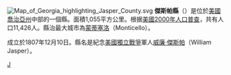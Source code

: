 {{Otheruses|傑斯帕縣|subject=美國喬治亞州的一個縣|other=同名的縣}}
[[File:Map_of_Georgia_highlighting_Jasper_County.svg|right]]
'''傑斯帕縣'''（{{lang-en|Jasper County}}）是位於[[美國|美國]][[喬治亞州|喬治亞州]]中部的一個縣。面積1,055平方公里。根据[[美國2000年人口普查|美國2000年人口普查]]，共有人口11,426人。縣治最大城市為[[蒙蒂塞洛_(喬治亞州)|蒙蒂塞洛]]（Monticello）。

成立於1807年12月10日。縣名是紀念[[美國獨立戰爭|美國獨立戰爭]]軍人[[威廉·傑斯帕|威廉·傑斯帕]]（William Jasper）。

{{傑斯帕縣 (喬治亞州)}}
{{佐治亚州}}

[[Category:佐治亚州行政区划|J]]